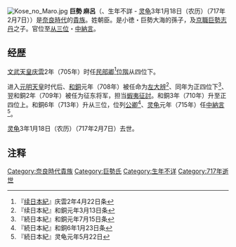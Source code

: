 [[File:Kose_no_Maro.jpg|thumb]]
'''巨勢 麻呂'''（{{lang|ja|こせ の まろ}}、生年不詳 - [[灵龟|灵龟]]3年1月18日（农历）（717年2月7日））是[[奈良時代|奈良時代]]的[[貴族|貴族]]。姓朝臣。是小徳・巨勢大海的孫子，及[[京職|京職]][[巨勢志丹|巨勢志丹]]之子。官位至[[从三位|从三位]]・[[中納言|中納言]]。

== 经歴 ==
[[文武天皇|文武天皇]][[庆雲|庆雲]]2年（705年）时任[[民部省|民部卿]]<ref>『[[续日本紀|续日本紀]]』庆雲2年4月22日条</ref>[[位階|位階]]从四位下。

进入[[元明天皇|元明天皇]]时代后、[[和銅|和銅]]元年（708年）被任命为[[左大辨|左大辨]]<ref>『续日本紀』和銅元年3月13日条</ref>、同年为正四位下<ref>『続日本紀』和銅元年7月15日条</ref>、翌和銅2年（709年）被任为征东将军，担当[[蝦夷征討|蝦夷征討]]。和銅3年（710年）升至正四位上。和銅6年（713年）升从三位，位列[[公卿|公卿]]<ref>『続日本紀』和銅6年1月23日条</ref>、[[灵龟|灵龟]]元年（715年）任[[中納言|中納言]]<ref>『続日本紀』灵龟元年5月22日</ref>。

[[灵龟|灵龟]]3年1月18日（农历）（717年2月7日）去世。

== 注释 ==
{{reflist}}

[[Category:奈良時代貴族|Category:奈良時代貴族]]
[[Category:巨勢氏|Category:巨勢氏]]
[[Category:生年不详|Category:生年不详]]
[[Category:717年逝世|Category:717年逝世]]